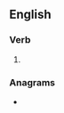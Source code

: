 ==English==

===Verb===
{{head|en|verb form}}

# {{en-past of|tense}}

===Anagrams===
* {{anagrams|en|Stende|denets|endest|need'st|needst|nested|sedent|teends}}